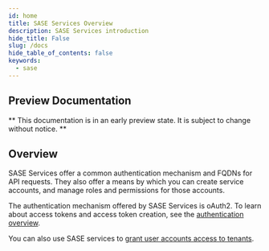 ```yaml
---
id: home
title: SASE Services Overview
description: SASE Services introduction
hide_title: False
slug: /docs
hide_table_of_contents: false
keywords:
  - sase
---
```


<head>
  <meta name="robots" content="noindex"/>
</head>

## Preview Documentation

** This documentation is in an early preview state. It is subject to change without notice. **

## Overview

SASE Services offer a common authentication mechanism and FQDNs for API requests. They also offer a
means by which you can create service accounts, and manage roles and permissions for those accounts. 

The authentication mechanism offered by SASE Services is oAuth2. To learn about access tokens and
access token creation, see the [authentication
overview](/sase-services/docs/authentication-overview).

You can also use SASE services to [grant user accounts access to
tenants](/sase-services/docs/roles-assign).


